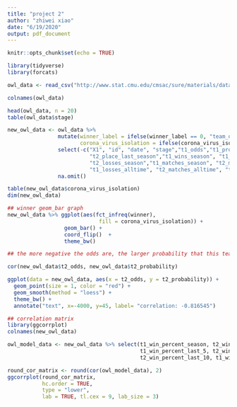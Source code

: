```yaml
---
title: "project 2"
author: "zhiwei xiao"
date: "6/19/2020"
output: pdf_document
---
```


```r
knitr::opts_chunk$set(echo = TRUE)
```

```r
library(tidyverse)
library(forcats)

owl_data <- read_csv("http://www.stat.cmu.edu/cmsac/sure/materials/data/regression_projects/overwatch_odds.csv")

colnames(owl_data)

head(owl_data, n = 20)
table(owl_data$stage)
```

```r
new_owl_data <- owl_data %>% 
                mutate(winner_label = ifelse(winner_label == 0, "team_one", "team_two"),
                       corona_virus_isolation = ifelse(corona_virus_isolation == TRUE, "isolation", "no isolation")) %>%
                select(-c("X1", "id", "date", "stage","t1_odds","t1_probability","t1_place_last_season", 
                          "t2_place_last_season","t1_wins_season", "t1_losses_season", "t2_wins_season",
                          "t2_losses_season","t1_matches_season", "t2_matches_season", "t1_matches_alltime", 
                          "t1_losses_alltime", "t2_matches_alltime", "t2_losses_alltime")) %>% 
                na.omit()

table(new_owl_data$corona_virus_isolation)
dim(new_owl_data)

## winner geom_bar graph
new_owl_data %>% ggplot(aes(fct_infreq(winner), 
                             fill = corona_virus_isolation)) + 
                  geom_bar() + 
                  coord_flip()  + 
                  theme_bw()

## the more negative the odds are, the larger probability that this team would win.

cor(new_owl_data$t2_odds, new_owl_data$t2_probability)

ggplot(data = new_owl_data, aes(x = t2_odds, y = t2_probability)) + 
  geom_point(size = 1, color = "red") + 
  geom_smooth(method = "loess") +
  theme_bw() + 
  annotate("text", x=-4000, y=45, label= "correlation: -0.816545")

```



```r
## correlation matrix
library(ggcorrplot)
colnames(new_owl_data)

owl_model_data <- new_owl_data %>% select(t1_win_percent_season, t2_win_percent_season, t1_win_percent_alltime, t2_win_percent_alltime,
                                          t1_win_percent_last_5, t2_win_percent_last_5, t1_win_percent_vs_t2, t1_win_percent_last_10, 
                                          t2_win_percent_last_10, t1_win_percent_last_20, t2_win_percent_last_20, t2_odds)

round_cor_matrix <- round(cor(owl_model_data), 2)
ggcorrplot(round_cor_matrix, 
           hc.order = TRUE,
           type = "lower",
           lab = TRUE, tl.cex = 9, lab_size = 3)
```




```r

```



